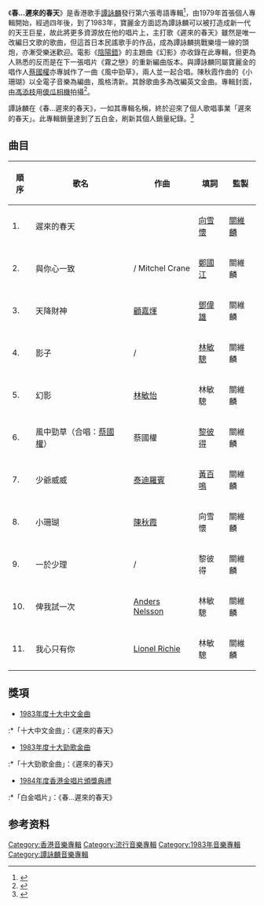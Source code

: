 {{Album infobox | 
|  Name        = 春... 遲來的春天
|  Type        = [[專輯|專輯]]
|  Artist      = [[譚詠麟|譚詠麟]]
|  Cover       = 春... 遲來的春天.jpg
|  Background  = 
|  Released    = 1983年4月19日
|  Recorded    = 
|  Genre       = [[粵語流行音樂|粵語流行音樂]]
|  Length      = 
|  Label       = [[寶麗金|寶麗金]]
|  Number      =
|  Producer    = [[關維麟|關維麟]]
|  Reviews     = 
|  Last album  = [[精裝譚詠麟|精裝譚詠麟]]<br />（1982）
|  This album  = '''春... 遲來的春天'''<br />（1983）
|  Next album  = [[霧之戀|霧之戀]]<br />（1984）
}}

《'''春...遲來的春天'''》是香港歌手[[譚詠麟|譚詠麟]]發行第六張粵語專輯<ref>{{Cite book|title=谭咏麟金曲100|last=孟欣主编|first=|publisher=北京：现代出版社|year=2006.08|isbn=7-80188-737-9|location=|pages=}}</ref>，由1979年首張個人專輯開始，經過四年後，到了1983年，寶麗金方面認為譚詠麟可以被打造成新一代的天王巨星，故此將更多資源放在他的唱片上，主打歌《遲來的春天》雖然是唯一改編日文歌的歌曲，但這首日本民謠歌手{{link-ja|因幡晃}}的作品，成為譚詠麟挑戰樂壇一線的頭炮，亦漸受樂迷歡迎。電影《[[陰陽錯|陰陽錯]]》的主題曲《幻影》亦收錄在此專輯，但更為人熟悉的反而是在下一張唱片《霧之戀》的重新編曲版本。與譚詠麟同屬寶麗金的唱作人[[蔡國權|蔡國權]]亦專誠作了一曲《風中勁草》，兩人並一起合唱。陳秋霞作曲的《小珊瑚》以全電子音樂為編曲，風格清新。其餘歌曲多為改編英文金曲。專輯封面，由[[馮添枝|馮添枝]]用[[傻瓜相機|傻瓜相機]]拍攝<ref>{{cite web |title=2013年5月23日商台訪問 |url=https://www.youtube.com/watch?v=mb13bCiLtJM |accessdate=2020-05-03 |archive-date=2020-09-16 |archive-url=https://web.archive.org/web/20200916185527/https://www.youtube.com/watch?v=mb13bCiLtJM |dead-url=no }}</ref>。

譚詠麟在《春...遲來的春天》，一如其專輯名稱，終於迎來了個人歌唱事業「遲來的春天」。此專輯銷量達到了五白金，刷新其個人銷量紀錄。<ref>{{Cite web|url=http://music.163.com/#/album?id=489706|title=迟来的春天 网易云音乐|accessdate=2017-05-14|author=|date=|publisher=宝丽金|archive-date=2017-07-27|archive-url=https://web.archive.org/web/20170727190807/http://music.163.com/#/album?id=489706|dead-url=no}}</ref>

== 曲目 ==
{| class="wikitable" width="45%"
|-
!順序
!歌名
!作曲
!填詞
!監製
|-
| 1. || 遲來的春天|| {{link-ja|因幡晃|因幡晃}} || [[向雪懷|向雪懷]] || [[關維麟|關維麟]]
|-
| 2. || 與你心一致 || {{link-en|Michael Schneider|Michael Schneider}} / Mitchel Crane || [[鄭國江|鄭國江]] || 關維麟
|-
| 3. || 天降財神 || [[顧嘉煇|顧嘉煇]] || [[鄧偉雄|鄧偉雄]] || 關維麟 
|-
| 4. || 影子 || {{link-en|Jonathan Cain|Jonathan Cain}} / {{link-en|Steve Perry|Steve Perry (musician)}} || [[林敏驄|林敏驄]] || 關維麟
|-
| 5. || 幻影 || [[林敏怡|林敏怡]] || 林敏驄 || 關維麟 
|-
| 6. || 風中勁草（合唱：[[蔡國權|蔡國權]]） || 蔡國權 || [[黎彼得|黎彼得]] || 關維麟
|-
| 7. || 少爺威威 || [[泰迪羅賓|泰迪羅賓]] || [[黃百鳴|黃百鳴]] || 關維麟
|-
| 8. || 小珊瑚 || [[陳秋霞|陳秋霞]] || 向雪懷 || 關維麟
|-
| 9. || 一於少理 || {{link-en|Colin Hay|Colin Hay}} / {{link-en|Ron Strykert|Ron Strykert}} || 黎彼得 || 關維麟
|-
| 10. || 俾我試一次 || [[Anders_Nelsson|Anders Nelsson]] || 林敏驄 || 關維麟
|-
| 11. || 我心只有你 || [[莱昂纳尔·里奇|Lionel Richie]] || 林敏驄 || 關維麟
|}

== 獎項 ==
*[[第六屆十大中文金曲得獎名單|1983年度十大中文金曲]]
:*「十大中文金曲」：《遲來的春天》
*[[1983年度十大勁歌金曲得獎名單|1983年度十大勁歌金曲]]
:*「十大勁歌金曲」：《遲來的春天》
*[[1984年度香港金唱片頒獎典禮|1984年度香港金唱片頒獎典禮]]
:*「白金唱片」：《春...遲來的春天》

== 参考资料 ==
<references />{{譚詠麟}}

[[Category:香港音樂專輯|Category:香港音樂專輯]]
[[Category:流行音樂專輯|Category:流行音樂專輯]]
[[Category:1983年音樂專輯|Category:1983年音樂專輯]]
[[Category:譚詠麟音樂專輯|Category:譚詠麟音樂專輯]]